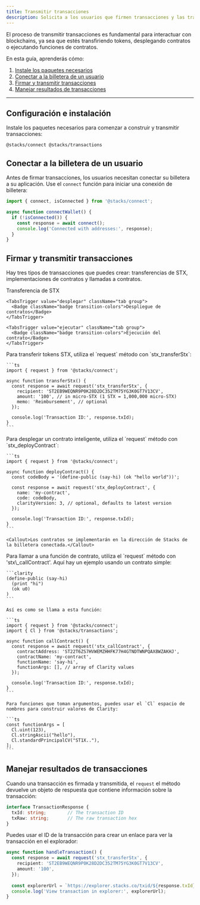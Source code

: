 ```yaml
---
title: Transmitir transacciones
description: Solicita a los usuarios que firmen transacciones y las transmitan a la cadena de bloques de Stacks.
---
```



El proceso de transmitir transacciones es fundamental para interactuar con blockchains, ya sea que estés transfiriendo tokens, desplegando contratos o ejecutando funciones de contratos.

En esta guía, aprenderás cómo:

1. [Instale los paquetes necesarios](#setup-and-installation)
2. [Conectar a la billetera de un usuario](#connect-to-a-users-wallet)
3. [Firmar y transmitir transacciones](#sign-and-broadcast-transactions)
4. [Manejar resultados de transacciones](#handle-transaction-results)

***

## Configuración e instalación

Instale los paquetes necesarios para comenzar a construir y transmitir transacciones:

```package-install
@stacks/connect @stacks/transactions
```

## Conectar a la billetera de un usuario

Antes de firmar transacciones, los usuarios necesitan conectar su billetera a su aplicación. Use el `connect` función para iniciar una conexión de billetera:

```ts
import { connect, isConnected } from '@stacks/connect';

async function connectWallet() {
  if (!isConnected()) {
    const response = await connect();
    console.log('Connected with addresses:', response);
  }
}
```

## Firmar y transmitir transacciones

Hay tres tipos de transacciones que puedes crear: transferencias de STX, implementaciones de contratos y llamadas a contratos.

<Tabs defaultValue="transfer">
  <TabsList className="flex flex-wrap md:w-max">
    <TabsTrigger value="transferir" className="tab group">
      <Badge className="badge transition-colors">Transferencia de STX</Badge>
    </TabsTrigger>

    <TabsTrigger value="desplegar" className="tab group">
      <Badge className="badge transition-colors">Despliegue de contratos</Badge>
    </TabsTrigger>

    <TabsTrigger value="ejecutar" className="tab group">
      <Badge className="badge transition-colors">Ejecución del contrato</Badge>
    </TabsTrigger>
  </TabsList>

  <TabsContent value="transferir">
    Para transferir tokens STX, utiliza el `request` método con `stx_transferStx`:

    ```ts
    import { request } from '@stacks/connect';

    async function transferStx() {
      const response = await request('stx_transferStx', {
        recipient: 'ST2EB9WEQNR9P0K28D2DC352TM75YG3K0GT7V13CV',
        amount: '100', // in micro-STX (1 STX = 1,000,000 micro-STX)
        memo: 'Reimbursement', // optional
      });
      
      console.log('Transaction ID:', response.txId);
    }
    ```
  </TabsContent>

  <TabsContent value="desplegar">
    Para desplegar un contrato inteligente, utiliza el `request` método con `stx_deployContract`:

    ```ts
    import { request } from '@stacks/connect';

    async function deployContract() {
      const codeBody = '(define-public (say-hi) (ok "hello world"))';
      
      const response = await request('stx_deployContract', {
        name: 'my-contract',
        code: codeBody,
        clarityVersion: 3, // optional, defaults to latest version
      });
      
      console.log('Transaction ID:', response.txId);
    }
    ```

    <Callout>Los contratos se implementarán en la dirección de Stacks de la billetera conectada.</Callout>
  </TabsContent>

  <TabsContent value="ejecutar">
    Para llamar a una función de contrato, utiliza el `request` método con 'stx\_callContract'. Aquí hay un ejemplo usando un contrato simple:

    ```clarity
    (define-public (say-hi)
      (print "hi")
      (ok u0)
    )
    ```

    Así es como se llama a esta función:

    ```ts
    import { request } from '@stacks/connect';
    import { Cl } from '@stacks/transactions';

    async function callContract() {
      const response = await request('stx_callContract', {
        contractAddress: 'ST22T6ZS7HVWEMZHHFK77H4GTNDTWNPQAX8WZAKHJ',
        contractName: 'my-contract',
        functionName: 'say-hi',
        functionArgs: [], // array of Clarity values
      });
      
      console.log('Transaction ID:', response.txId);
    }
    ```

    Para funciones que toman argumentos, puedes usar el `Cl` espacio de nombres para construir valores de Clarity:

    ```ts
    const functionArgs = [
      Cl.uint(123),
      Cl.stringAscii("hello"),
      Cl.standardPrincipalCV("ST1X.."),
    ];
    ```
  </TabsContent>
</Tabs>

## Manejar resultados de transacciones

Cuando una transacción es firmada y transmitida, el `request` el método devuelve un objeto de respuesta que contiene información sobre la transacción:

```ts
interface TransactionResponse {
  txId: string;        // The transaction ID
  txRaw: string;       // The raw transaction hex
}
```

Puedes usar el ID de la transacción para crear un enlace para ver la transacción en el explorador:

```ts
async function handleTransaction() {
  const response = await request('stx_transferStx', {
    recipient: 'ST2EB9WEQNR9P0K28D2DC352TM75YG3K0GT7V13CV',
    amount: '100',
  });
  
  const explorerUrl = `https://explorer.stacks.co/txid/${response.txId}`;
  console.log('View transaction in explorer:', explorerUrl);
}
```
